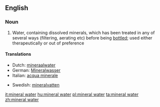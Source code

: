 ==English==

===Noun===
{{wikipedia}}
{{en-noun|sg=[[mineral]] [[water]]}}

# Water, containing dissolved minerals, which has been treated in any of several ways (filtering, aerating etc) before being [[bottle]]d; used either therapeutically or out of preference

====Translations====
{{top}}
*Dutch: [[mineraalwater]]
*German: [[Mineralwasser]] {{n}}
*Italian: [[acqua minerale]] {{f}}
{{mid}}
* Swedish: [[mineralvatten]] {{n}}
{{bottom}}

[[it:mineral water]]
[[hu:mineral water]]
[[pl:mineral water]]
[[ta:mineral water]]
[[zh:mineral water]]